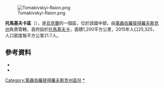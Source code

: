 [[Image:Tomakivskyi-Raion.png|right]]

{{Coord|47|49|N|34|44|E|display=title}}

'''托馬基夫卡區'''（{{lang-uk|Томаківський район}}），是[[烏克蘭|烏克蘭]]的一個區，位於該國中部，由[[第聶伯羅彼得羅夫斯克州|第聶伯羅彼得羅夫斯克州]]負責管轄，首府設於[[托馬基夫卡|托馬基夫卡]]，面積1,200平方公里，2015年人口25,325，人口密度每平方公里21.7人。

==參考資料==
* {{cite web|title=Tomakivka Raion / News|url=http://www.tomak.dp.gov.ua/|work=Tomakivka Raion of Dnipropetrovsk Oblast|language=uk|accessdate=2015-08-30|archive-date=2016-03-05|archive-url=https://web.archive.org/web/20160305022510/http://www.tomak.dp.gov.ua/|dead-url=no}}
* {{cite web|title=Tomakivka Raion / Dnipropetrovsk Oblast|url=http://www.adm.dp.ua/OBLADM/Obldp.nsf/b19e47826f35603ec2256f29003c32ff/decf796113593e21c225715d004663ac?OpenDocument|work=Official website of Dnipropetrovsk Oblast State Administration|language=uk|deadurl=yes|archiveurl=https://web.archive.org/web/20141225161005/http://www.adm.dp.ua/OBLADM/Obldp.nsf/b19e47826f35603ec2256f29003c32ff/decf796113593e21c225715d004663ac?OpenDocument|archivedate=2014-12-25}}

{{DEFAULTSORT:Томаківський район}}
[[Category:第聶伯羅彼得羅夫斯克州區份|Category:第聶伯羅彼得羅夫斯克州區份]]
[[Category:托馬基夫卡區|*]]

{{Dnipropetrovsk-geo-stub}}